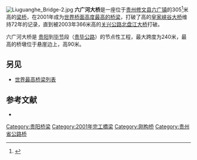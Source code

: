 {{关于|[[321国道|321国道]]跨越[[六广河|六广河]]的[[刚构桥|刚构桥]]|[[息黔高速公路|息黔高速公路]]跨越[[六广河|六广河]]的[[斜拉桥|斜拉桥]]|六广河大桥 (息黔高速)}}
{{Infobox bridge
| bridge_name      = 六广河大桥
| image            = Liuguanghe Bridge-1.jpg
| image_size       = 250px
| alt              = 
| caption          = 
| official_name    = 
| other_name       = 贵毕公路六广河大桥
| carries          = {{中国国道名|321}}
| crosses          = [[鸭池河|鸭池河]]
| locale           = {{flagicon|CHN}} [[贵州省|贵州省]][[贵阳市|贵阳市]][[修文县|修文县]][[六广镇|六广镇]]
| owner            = 
| maint            = 
| id               = 
| architect        = 
| designer         = 
| engineering      = 
| design           = 
| material         = 
| length           = 
| width            = 
| height           = {{convert|297|m}}
| mainspan         = {{convert|240|m}}
| spans            = 
| pierswater       = 
| load             = 
| clearance        = 
| below            = 
| life             = 
| builder          = 
| fabricator       = 
| begin            = 
| complete         = 
| cost             = 
| open             = 2001
| inaugurated      = 
| toll             = 
| traffic          = 
| preceded         = 
| followed         = 
| heritage         = 
| collapsed        = 
| closed           =
| replaces         =
| map_cue          = 
| map_image        = 
| map_alt          = 
| map_text         = 
| map_width        = 
| coordinates      = {{coord|26.9862|106.4109 |format=dms |type:landmark_region:CN-52 |display=inline,title }}
| references       = 
| map_type         = 
| extra            = {{Location map+|China Guizhou|float=right|width=250|caption=|places=
                     {{Location map~|China Guizhou|label=六广河大桥 |lat=26.9862|long=106.4109}}
}}
}}
[[File:Liuguanghe_Bridge-2.jpg|thumb]]
'''六广河大桥'''是一座位于[[贵州|贵州]][[修文县|修文县]][[六广镇|六广镇]]的305<ref name=chinadaily>{{cite news | url= http://www.chinadaily.com.cn/en/doc/2002-01/23/content_103450.htm | title= Chinese highway included in Guinness book | date= 23 January 2002 | work= [[China_Daily|China Daily]] | publisher=  | accessdate= 2011-01-20 | archive-date= 2020-09-24 | archive-url= https://web.archive.org/web/20200924035221/https://www.chinadaily.com.cn/en/doc/2002-01/23/content_103450.htm | dead-url= no }}</ref>米高的[[梁桥|梁桥]]，在2001年成为[[世界最高桥梁列表|世界桥面高度最高的桥梁]]，打破了{{convert|291|m|abbr=on|adj=on}}高的[[皇家峡谷大桥|皇家峡谷大桥]]维持72年的记录，直到被2003年366米高的[[北盘江大桥_(关兴公路)|关兴公路北盘江大桥]]打破。

六广河大桥是 {{中国国道名|321}}[[贵阳|贵阳]]到[[毕节|毕节]]段（[[贵毕公路|贵毕公路]]）的节点性工程，最大跨度为240米，最高的桥墩位于悬崖边上，高90米。

==另见==
*[[世界最高桥梁列表|世界最高桥梁列表]]

==参考文献==
{{reflist}}
*{{cite web
 |url          = http://www.highestbridges.com/wiki/index.php?title=Liuguanghe_Bridge
 |title        = Liuguanghe Bridge
 |date         = 8 December 2010
 |work         = 
 |publisher    = HighestBridges.com
 |accessdate   = 2011-01-20
 |archive-date = 2019-04-26
 |archive-url  = https://web.archive.org/web/20190426124658/http://highestbridges.com/wiki/index.php?title=Liuguanghe_Bridge
 |dead-url     = no
}}

[[Category:贵阳桥梁|Category:贵阳桥梁]]
[[Category:2001年完工橋梁|Category:2001年完工橋梁]]
[[Category:刚构桥|Category:刚构桥]]
[[Category:贵州省公路桥|Category:贵州省公路桥]]